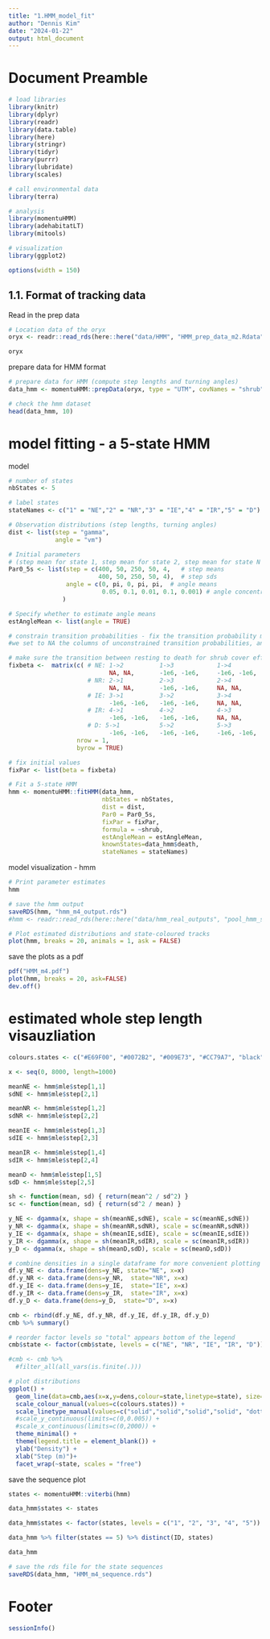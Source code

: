 ---
title: "1.HMM_model_fit"
author: "Dennis Kim"
date: "2024-01-22"
output: html_document
---

# Document Preamble 
```{r preamble, message=FALSE, warning=FALSE}
# load libraries
library(knitr)
library(dplyr)
library(readr)
library(data.table)
library(here)
library(stringr)
library(tidyr)
library(purrr)
library(lubridate)
library(scales)

# call environmental data
library(terra)

# analysis
library(momentuHMM)
library(adehabitatLT)
library(mitools)

# visualization 
library(ggplot2)

options(width = 150)
```

## 1.1. Format of tracking data

Read in the prep data
```{r read in prep data}
# Location data of the oryx 
oryx <- readr::read_rds(here::here("data/HMM", "HMM_prep_data_m2.Rdata"))

oryx 
```

prepare data for HMM format
```{r HMM formats}
# prepare data for HMM (compute step lengths and turning angles)
data_hmm <- momentuHMM::prepData(oryx, type = "UTM", covNames = "shrub")

# check the hmm dataset
head(data_hmm, 10)
```

# model fitting - a 5-state HMM

model
```{r 5 state hmm covariates}
# number of states 
nbStates <- 5

# label states
stateNames <- c("1" = "NE","2" = "NR","3" = "IE","4" = "IR","5" = "D")

# Observation distributions (step lengths, turning angles)
dist <- list(step = "gamma", 
             angle = "vm")

# Initial parameters
# (step mean for state 1, step mean for state 2, step mean for state N so on... same for step SD s1, step SD s2) and (angle concentration s1, angle concentration s2)
Par0_5s <- list(step = c(400, 50, 250, 50, 4,   # step means
                         400, 50, 250, 50, 4),  # step sds
                angle = c(0, pi, 0, pi, pi,  # angle means
                          0.05, 0.1, 0.01, 0.1, 0.001) # angle concentrations
               )

# Specify whether to estimate angle means
estAngleMean <- list(angle = TRUE)

# constrain transition probabilities - fix the transition probability matrix to prevent some of the transitions 
#we set to NA the columns of unconstrained transition probabilities, and we again fix the intercept of the other columns to a large negative number (here -1e6) to set the corresponding transition probabilities to be virtually zero (i.e., impossible transition). 

# make sure the transition between resting to death for shrub cover effects also 0 -- independent. 
fixbeta <-  matrix(c( # NE: 1->2          1->3            1->4          1->5
                            NA, NA,       -1e6, -1e6,     -1e6, -1e6,   -1e6, -1e6,
                      # NR: 2->1          2->3            2->4          2->5
                            NA, NA,       -1e6, -1e6,     NA, NA,       NA, 0,
                      # IE: 3->1          3->2            3->4          3->5
                            -1e6, -1e6,   -1e6, -1e6,     NA, NA,       -1e6, -1e6,
                      # IR: 4->1          4->2            4->3          4->5  
                            -1e6, -1e6,   -1e6, -1e6,     NA, NA,       NA, 0,
                      # D: 5->1           5->2            5->3          5->4
                            -1e6, -1e6,   -1e6, -1e6,     -1e6, -1e6,   -1e6, -1e6), 
                   nrow = 1, 
                   byrow = TRUE)

# fix initial values 
fixPar <- list(beta = fixbeta)

# Fit a 5-state HMM
hmm <- momentuHMM::fitHMM(data_hmm, 
                          nbStates = nbStates, 
                          dist = dist, 
                          Par0 = Par0_5s,
                          fixPar = fixPar,
                          formula = ~shrub,
                          estAngleMean = estAngleMean,
                          knownStates=data_hmm$death,
                          stateNames = stateNames)
```

model visualization - hmm
```{r hmm model output}
# Print parameter estimates
hmm

# save the hmm output 
saveRDS(hmm, "hmm_m4_output.rds")
#hmm <- readr::read_rds(here::here("data/hmm_real_outputs", "pool_hmm_shrub_ta.rds"))
```

```{r hmm visualization}
# Plot estimated distributions and state-coloured tracks
plot(hmm, breaks = 20, animals = 1, ask = FALSE)
```

save the plots as a pdf
```{r example, echo=FALSE, results='hide'}
pdf("HMM_m4.pdf")
plot(hmm, breaks = 20, ask=FALSE)
dev.off()
```

# estimated whole step length visauzliation 

```{r estimated sl2}
colours.states <- c("#E69F00", "#0072B2", "#009E73", "#CC79A7", "black")

x <- seq(0, 8000, length=1000)

meanNE <- hmm$mle$step[1,1]
sdNE <- hmm$mle$step[2,1] 

meanNR <- hmm$mle$step[1,2]
sdNR <- hmm$mle$step[2,2]  

meanIE <- hmm$mle$step[1,3]
sdIE <- hmm$mle$step[2,3]  

meanIR <- hmm$mle$step[1,4] 
sdIR <- hmm$mle$step[2,4]

meanD <- hmm$mle$step[1,5]
sdD <- hmm$mle$step[2,5]

sh <- function(mean, sd) { return(mean^2 / sd^2) }
sc <- function(mean, sd) { return(sd^2 / mean) }

y_NE <- dgamma(x, shape = sh(meanNE,sdNE), scale = sc(meanNE,sdNE))
y_NR <- dgamma(x, shape = sh(meanNR,sdNR), scale = sc(meanNR,sdNR))
y_IE <- dgamma(x, shape = sh(meanIE,sdIE), scale = sc(meanIE,sdIE))
y_IR <- dgamma(x, shape = sh(meanIR,sdIR), scale = sc(meanIR,sdIR))
y_D <- dgamma(x, shape = sh(meanD,sdD), scale = sc(meanD,sdD))

# combine densities in a single dataframe for more convenient plotting
df.y_NE <- data.frame(dens=y_NE, state="NE", x=x)
df.y_NR <- data.frame(dens=y_NR,  state="NR", x=x)
df.y_IE <- data.frame(dens=y_IE,  state="IE", x=x)
df.y_IR <- data.frame(dens=y_IR,  state="IR", x=x)
df.y_D <- data.frame(dens=y_D,  state="D", x=x)

cmb <- rbind(df.y_NE, df.y_NR, df.y_IE, df.y_IR, df.y_D)
cmb %>% summary()

# reorder factor levels so "total" appears bottom of the legend
cmb$state <- factor(cmb$state, levels = c("NE", "NR", "IE", "IR", "D"))

#cmb <- cmb %>%
  #filter_all(all_vars(is.finite(.)))

# plot distributions
ggplot() +
  geom_line(data=cmb,aes(x=x,y=dens,colour=state,linetype=state), size=1) +
  scale_colour_manual(values=c(colours.states)) +
  scale_linetype_manual(values=c("solid","solid","solid","solid", "dotted")) +
  #scale_y_continuous(limits=c(0,0.005)) +
  #scale_x_continuous(limits=c(0,2000)) +
  theme_minimal() +
  theme(legend.title = element_blank()) +
  ylab("Density") +
  xlab("Step (m)")+
  facet_wrap(~state, scales = "free")
```

save the sequence plot
```{r state spatial visualization}
states <- momentuHMM::viterbi(hmm)

data_hmm$states <- states

data_hmm$states <- factor(states, levels = c("1", "2", "3", "4", "5"))

data_hmm %>% filter(states == 5) %>% distinct(ID, states)

data_hmm

# save the rds file for the state sequences 
saveRDS(data_hmm, "HMM_m4_sequence.rds")
```

# Footer
```{r footer}
sessionInfo()
```

